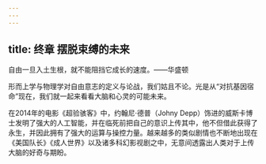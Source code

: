 ```yaml
---
---
---
```

title: 终章 摆脱束缚的未来
---




自由一旦入土生根，就不能阻挡它成长的速度。——华盛顿

形而上学与物理学对自由意志的定义与论战，我们姑且不论。光是从“对抗基因宿命”现在，我们就一起来看看大脑和心灵的可能未来。

在2014年的电影《超验骇客》中，约翰尼·德普（Johny Depp）饰进的威斯卡博士发明了强大的人工智能，并在临死前把自己的意识上传其中，他不但借此获得了永生，并因此拥有了强大的运算与操控力量。越来越多的类似剧情也不断地出现在《美国队长》《成人世界》以及诸多科幻影视剧之中，无意间透露出人类对于上传大脑的好奇与期盼。